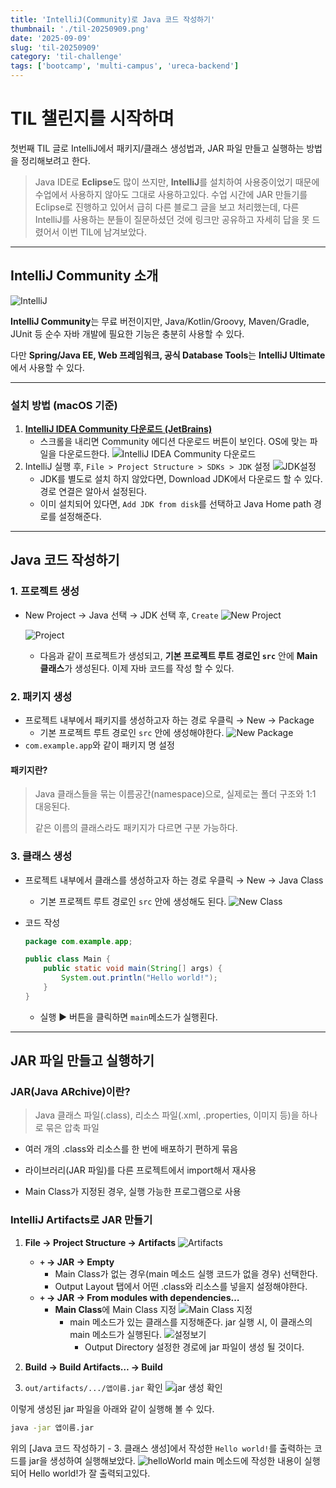 ```yaml
---
title: 'IntelliJ(Community)로 Java 코드 작성하기'
thumbnail: './til-20250909.png'
date: '2025-09-09'
slug: 'til-20250909'
category: 'til-challenge'
tags: ['bootcamp', 'multi-campus', 'ureca-backend']
---
```


# TIL 챌린지를 시작하며

첫번째 TIL 글로 IntelliJ에서 패키지/클래스 생성법과, JAR 파일 만들고 실행하는 방법을 정리해보려고 한다.

> Java IDE로 **Eclipse**도 많이 쓰지만, **IntelliJ**를 설치하여 사용중이었기 때문에 수업에서 사용하지 않아도 그대로 사용하고있다.
> 수업 시간에 JAR 만들기를 Eclipse로 진행하고 있어서 급히 다른 블로그 글을 보고 처리했는데,
> 다른 IntelliJ를 사용하는 분들이 질문하셨던 것에 링크만 공유하고 자세히 답을 못 드렸어서 이번 TIL에 남겨보았다.

---

## IntelliJ Community 소개

![IntelliJ](./til-20250909.png)

**IntelliJ Community**는 무료 버전이지만, Java/Kotlin/Groovy, Maven/Gradle, JUnit 등 순수 자바 개발에 필요한 기능은 충분히 사용할 수 있다.

다만 **Spring/Java EE, Web 프레임워크, 공식 Database Tools**는 **IntelliJ Ultimate**에서 사용할 수 있다.

---

### 설치 방법 (macOS 기준)

1. **[IntelliJ IDEA Community 다운로드 (JetBrains)](https://www.jetbrains.com/ko-kr/idea/download)**
   - 스크롤을 내리면 Community 에디션 다운로드 버튼이 보인다. OS에 맞는 파일을 다운로드한다.
     ![IntelliJ IDEA Community 다운로드](./다운로드.png)
2. IntelliJ 실행 후, `File > Project Structure > SDKs > JDK` 설정
   ![JDK설정](./JDK설정.png)
   - JDK를 별도로 설치 하지 않았다면, Download JDK에서 다운로드 할 수 있다. 경로 연결은 알아서 설정된다.
   - 이미 설치되어 있다면, `Add JDK from disk`를 선택하고 Java Home path 경로를 설정해준다.

---

## Java 코드 작성하기

### 1. 프로젝트 생성

- New Project → Java 선택 → JDK 선택 후, `Create`
  ![New Project](./new-project.png)

  ![Project](./프로젝트.png)
  - 다음과 같이 프로젝트가 생성되고, **기본 프로젝트 루트 경로인 `src`** 안에 **Main 클래스**가 생성된다. 이제 자바 코드를 작성 할 수 있다.

### 2. 패키지 생성

- 프로젝트 내부에서 패키지를 생성하고자 하는 경로 우클릭 → New → Package
  - 기본 프로젝트 루트 경로인 `src` 안에 생성해야한다.
    ![New Package](./new-package.png)
- `com.example.app`와 같이 패키지 명 설정

#### 패키지란?

> Java 클래스들을 묶는 이름공간(namespace)으로,
> 실제로는 폴더 구조와 1:1 대응된다.
>
> 같은 이름의 클래스라도 패키지가 다르면 구분 가능하다.

### 3. 클래스 생성

- 프로젝트 내부에서 클래스를 생성하고자 하는 경로 우클릭 → New → Java Class
  - 기본 프로젝트 루트 경로인 `src` 안에 생성해도 된다.
    ![New Class](./new-class.png)
- 코드 작성

  ```java
  package com.example.app;

  public class Main {
      public static void main(String[] args) {
          System.out.println("Hello world!");
      }
  }
  ```

  - 실행 ▶️ 버튼을 클릭하면 `main`메소드가 실행횐다.

---

## JAR 파일 만들고 실행하기

### JAR(Java ARchive)이란?

> Java 클래스 파일(.class), 리소스 파일(.xml, .properties, 이미지 등)을 하나로 묶은 압축 파일

- 여러 개의 .class와 리소스를 한 번에 배포하기 편하게 묶음

- 라이브러리(JAR 파일)를 다른 프로젝트에서 import해서 재사용

- Main Class가 지정된 경우, 실행 가능한 프로그램으로 사용

### IntelliJ Artifacts로 JAR 만들기

1. **File → Project Structure → Artifacts**
   ![Artifacts](./jar-artifacts.png)
   - **`+` → JAR → Empty**
     - Main Class가 없는 경우(main 메소드 실행 코드가 없을 경우) 선택한다.
     - Output Layout 탭에서 어떤 .class와 리소스를 넣을지 설정해야한다.
   - **`+` → JAR → From modules with dependencies…**
     - **Main Class**에 Main Class 지정
       ![Main Class 지정](./jar-module.png)
       - main 메소드가 있는 클래스를 지정해준다. jar 실행 시, 이 클래스의 main 메소드가 실행된다.
         ![설정보기](./자세한설정.png)
         - Output Directory 설정한 경로에 jar 파일이 생성 될 것이다.

2. **Build → Build Artifacts… → Build**
3. `out/artifacts/.../앱이름.jar` 확인
   ![jar 생성 확인](./jar확인.png)

이렇게 생성된 jar 파일을 아래와 같이 실행해 볼 수 있다.

```bash
java -jar 앱이름.jar
```

위의 [Java 코드 작성하기 - 3. 클래스 생성]에서 작성한 `Hello world!`를 출력하는 코드를 jar을 생성하여 실행해보았다.
![helloWorld](./helloWorld.png)
main 메소드에 작성한 내용이 실행되어 Hello world!가 잘 출력되고있다.
